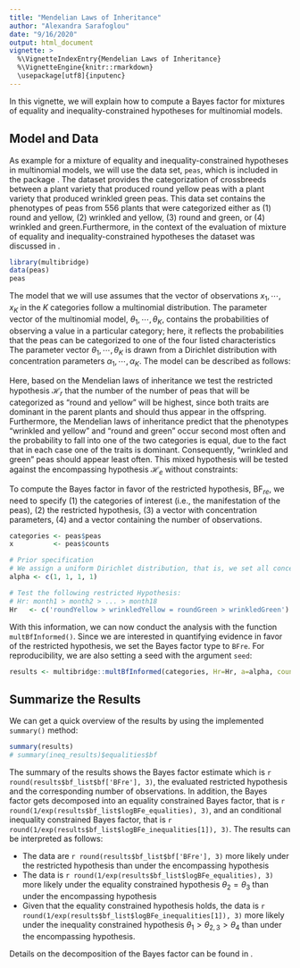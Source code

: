 ```yaml
---
title: "Mendelian Laws of Inheritance"
author: "Alexandra Sarafoglou"
date: "9/16/2020"
output: html_document
vignette: >
  %\VignetteIndexEntry{Mendelian Laws of Inheritance}
  %\VignetteEngine{knitr::rmarkdown}
  \usepackage[utf8]{inputenc}
---
```


In this vignette, we will explain how to compute a Bayes factor for mixtures of equality and inequality-constrained hypotheses for multinomial models. 

## Model and Data

As example for a mixture of equality and inequality-constrained hypotheses in multinomial models, we will use the data set, `peas`, which is included in the package \code{multibridge}. The dataset provides the categorization of crossbreeds between a plant variety that produced round yellow peas with a plant variety that produced wrinkled green peas. This data set contains the phenotypes of peas from 556 plants that were categorized either as (1) round and yellow, (2) wrinkled and yellow, (3) round and green, or (4) wrinkled and green.Furthermore, in the context of the evaluation of mixture of equality and inequality-constrained hypotheses the dataset was discussed in \citeA{sarafoglou2020evaluatingPreprint}. 

```r
library(multibridge)
data(peas)
peas
```

The model that we will use assumes that the vector of observations $x_1, \cdots, x_K$ in the $K$ categories follow a multinomial distribution. The parameter vector of the multinomial model, $\theta_1, \cdots, \theta_K$, contains the probabilities of observing a value in a particular category; here, it reflects the probabilities that the peas can be categorized to one of the four listed characteristics The parameter vector $\theta_1, \cdots, \theta_K$ is drawn from a Dirichlet distribution with concentration parameters $\alpha_1, \cdots, \alpha_K$. The model can be described as follows:

\begin{align}
  x_1, \cdots, x_K &\sim \text{Multinomial}(\sum_{k = 1}^K x_k, \theta_1, \cdots, \theta_K) \\
  \theta_1, \cdots, \theta_K &\sim \text{Dirichlet}(\alpha_1, \cdots, \alpha_K) \\
\end{align}

Here, based on the Mendelian laws of inheritance we test the restricted hypothesis $\mathcal{H}_r$ that the number of the number of peas that will be categorized as "round and yellow" will be highest, since both traits are dominant in the parent plants and should thus appear in the offspring. Furthermore, the Mendelian laws of inheritance predict that the phenotypes "wrinkled and yellow" and "round and green" occur second most often and the probability to fall into one of the two categories is equal, due to the fact that in each case one of the traits is dominant. Consequently, "wrinkled and green" peas should appear least often. This mixed hypothesis will be tested against the encompassing hypothesis $\mathcal{H}_e$ without constraints:

\begin{align*}
    \mathcal{H}_m &: \theta_{1} > \theta_{2} = \theta_{3} > \theta_{4} \\
    \mathcal{H}_e &: \theta_1, \theta_2,  \theta_{3}, \theta_{4}.
\end{align*}

To compute the Bayes factor in favor of the restricted hypothesis, $\text{BF}_{re}$, we need to specify (1) the categories of interest (i.e., the manifestation of the peas), (2) the restricted hypothesis, (3) a vector with concentration parameters, (4) and a vector containing the number of observations. 

```r
categories <- peas$peas
x          <- peas$counts

# Prior specification 
# We assign a uniform Dirichlet distribution, that is, we set all concentration parameters to 1
alpha <- c(1, 1, 1, 1)

# Test the following restricted Hypothesis:
# Hr: month1 > month2 > ... > month18 
Hr   <- c('roundYellow > wrinkledYellow = roundGreen > wrinkledGreen')
```

With this information, we can now conduct the analysis with the function `multBfInformed()`. Since we are interested in quantifying evidence in favor of the restricted hypothesis, we set the Bayes factor type to `BFre`. For reproducibility, we are also setting a seed with the argument `seed`:

```r
results <- multibridge::multBfInformed(categories, Hr=Hr, a=alpha, counts=x, bf_type = 'BFre', seed = 2020)
```

## Summarize the Results

We can get a quick overview of the results by using the implemented `summary()` method:

```r
summary(results)
# summary(ineq_results)$equalities$bf
```

The summary of the results shows the Bayes factor estimate which is `r round(results$bf_list$bf['BFre'], 3)`, the evaluated restricted hypothesis and the corresponding number of observations. In addition, the Bayes factor gets decomposed into an equality constrained Bayes factor, that is `r round(1/exp(results$bf_list$logBFe_equalities), 3)`, and an conditional inequality constrained Bayes factor, that is `r round(1/exp(results$bf_list$logBFe_inequalities[1]), 3)`. The results can be interpreted as follows:

  - The data are `r round(results$bf_list$bf['BFre'], 3)` more likely under the restricted hypothesis than under the encompassing hypothesis
  - The data is `r round(1/exp(results$bf_list$logBFe_equalities), 3)` more likely under the equality constrained hypothesis $\theta_{2} = \theta_{3}$ than under the encompassing hypothesis
  - Given that the equality constrained hypothesis holds, the data is `r round(1/exp(results$bf_list$logBFe_inequalities[1]), 3)` more likely under the inequality constrained hypothesis $\theta_{1} > \theta_{2,3} > \theta_{4}$ than under the encompassing hypothesis.
  
Details on the decomposition of the Bayes factor can be found in \citeA{sarafoglou2020evaluatingPreprint}.